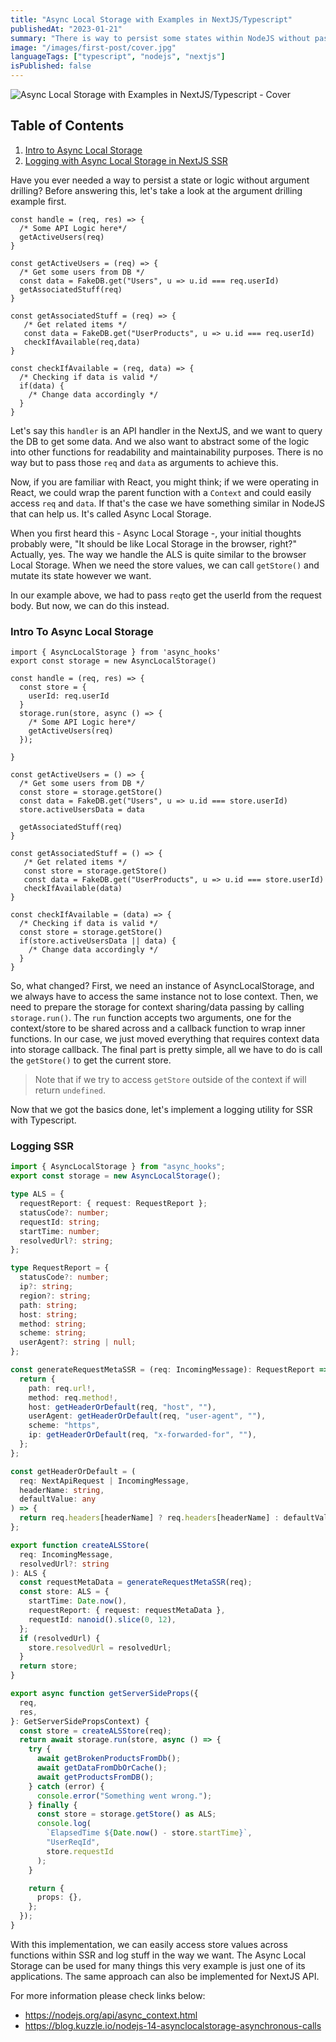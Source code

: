 ```yaml
---
title: "Async Local Storage with Examples in NextJS/Typescript"
publishedAt: "2023-01-21"
summary: "There is way to persist some states within NodeJS without passing parameters around. Today we will discover how to use Async Local Storage with Typescript within NextJS."
image: "/images/first-post/cover.jpg"
languageTags: ["typescript", "nodejs", "nextjs"]
isPublished: false
---
```


![Async Local Storage with Examples in NextJS/Typescript - Cover](/images/first-post/cover.jpg)

## Table of Contents

1.  [Intro to Async Local Storage](#intro-to-async-local-storage)
2.  [Logging with Async Local Storage in NextJS SSR](#logging-ssr)


Have you ever needed a way to persist a state or logic without argument drilling? Before answering this, let's take a look at the argument drilling example first.

```JS
const handle = (req, res) => {
  /* Some API Logic here*/
  getActiveUsers(req)
}

const getActiveUsers = (req) => {
  /* Get some users from DB */
  const data = FakeDB.get("Users", u => u.id === req.userId)
  getAssociatedStuff(req)
}

const getAssociatedStuff = (req) => {
   /* Get related items */
   const data = FakeDB.get("UserProducts", u => u.id === req.userId)
   checkIfAvailable(req,data)
}

const checkIfAvailable = (req, data) => {
  /* Checking if data is valid */
  if(data) {
    /* Change data accordingly */
  }
}
```

Let's say this `handler` is an API handler in the NextJS, and we want to query the DB to get some data. And we also want to abstract some of the logic into other functions for readability and maintainability purposes.
There is no way but to pass those `req` and `data` as arguments to achieve this.

Now, if you are familiar with React, you might think; if we were operating in React, we could wrap the parent function with a `Context` and could easily
access `req` and `data`. If that's the case we have something similar in NodeJS that can help us. It's called Async Local Storage.

When you first heard this - Async Local Storage -, your initial thoughts probably were, "It should be like Local Storage in the browser, right?"
Actually, yes. The way we handle the ALS is quite similar to the browser Local Storage. When we need the store values, we can call `getStore()` and mutate its state however we want.

In our example above, we had to pass `req`to get the userId from the request body. But now, we can do this instead.
### Intro To Async Local Storage
```JS
import { AsyncLocalStorage } from 'async_hooks'
export const storage = new AsyncLocalStorage()

const handle = (req, res) => {
  const store = {
    userId: req.userId
  }
  storage.run(store, async () => {
    /* Some API Logic here*/
    getActiveUsers(req)
  });

}

const getActiveUsers = () => {
  /* Get some users from DB */
  const store = storage.getStore()
  const data = FakeDB.get("Users", u => u.id === store.userId)
  store.activeUsersData = data

  getAssociatedStuff(req)
}

const getAssociatedStuff = () => {
   /* Get related items */
   const store = storage.getStore()
   const data = FakeDB.get("UserProducts", u => u.id === store.userId)
   checkIfAvailable(data)
}

const checkIfAvailable = (data) => {
  /* Checking if data is valid */
  const store = storage.getStore()
  if(store.activeUsersData || data) {
    /* Change data accordingly */
  }
}
```

So, what changed? First, we need an instance of AsyncLocalStorage, and we always have to access the same instance not to lose context. Then, we need to prepare the storage for context sharing/data passing by calling `storage.run()`.
The `run` function accepts two arguments, one for the context/store to be shared across and a callback function to wrap inner functions. In our case, we just moved everything that requires context data into storage callback.
The final part is pretty simple, all we have to do is call the `getStore()` to get the current store.

> Note that if we try to access `getStore` outside of the context if will return `undefined`.

Now that we got the basics done, let's implement a logging utility for SSR with Typescript.

### Logging SSR

```typescript
import { AsyncLocalStorage } from "async_hooks";
export const storage = new AsyncLocalStorage();

type ALS = {
  requestReport: { request: RequestReport };
  statusCode?: number;
  requestId: string;
  startTime: number;
  resolvedUrl?: string;
};

type RequestReport = {
  statusCode?: number;
  ip?: string;
  region?: string;
  path: string;
  host: string;
  method: string;
  scheme: string;
  userAgent?: string | null;
};

const generateRequestMetaSSR = (req: IncomingMessage): RequestReport => {
  return {
    path: req.url!,
    method: req.method!,
    host: getHeaderOrDefault(req, "host", ""),
    userAgent: getHeaderOrDefault(req, "user-agent", ""),
    scheme: "https",
    ip: getHeaderOrDefault(req, "x-forwarded-for", ""),
  };
};

const getHeaderOrDefault = (
  req: NextApiRequest | IncomingMessage,
  headerName: string,
  defaultValue: any
) => {
  return req.headers[headerName] ? req.headers[headerName] : defaultValue;
};

export function createALSStore(
  req: IncomingMessage,
  resolvedUrl?: string
): ALS {
  const requestMetaData = generateRequestMetaSSR(req);
  const store: ALS = {
    startTime: Date.now(),
    requestReport: { request: requestMetaData },
    requestId: nanoid().slice(0, 12),
  };
  if (resolvedUrl) {
    store.resolvedUrl = resolvedUrl;
  }
  return store;
}

export async function getServerSideProps({
  req,
  res,
}: GetServerSidePropsContext) {
  const store = createALSStore(req);
  return await storage.run(store, async () => {
    try {
      await getBrokenProductsFromDb();
      await getDataFromDbOrCache();
      await getProductsFromDB();
    } catch (error) {
      console.error("Something went wrong.");
    } finally {
      const store = storage.getStore() as ALS;
      console.log(
        `ElapsedTime ${Date.now() - store.startTime}`,
        "UserReqId",
        store.requestId
      );
    }

    return {
      props: {},
    };
  });
}
```

With this implementation, we can easily access store values across functions within SSR and log stuff in the way we want. The Async Local Storage can be used for many things
this very example is just one of its applications. The same approach can also be implemented for NextJS API.

For more information please check links below:

- https://nodejs.org/api/async_context.html
- https://blog.kuzzle.io/nodejs-14-asynclocalstorage-asynchronous-calls